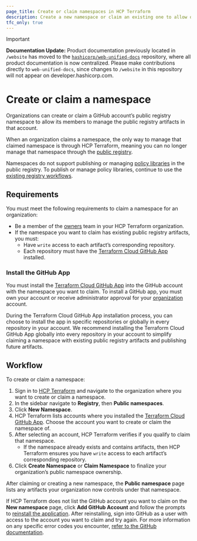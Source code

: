 ```yaml
---
page_title: Create or claim namespaces in HCP Terraform
description: Create a new namespace or claim an existing one to allow organization members to collectively manage that namespace's public registry artifacts.
tfc_only: true
---
```


> [!IMPORTANT]  
> **Documentation Update:** Product documentation previously located in `/website` has moved to the [`hashicorp/web-unified-docs`](https://github.com/hashicorp/web-unified-docs) repository, where all product documentation is now centralized. Please make contributions directly to `web-unified-docs`, since changes to `/website` in this repository will not appear on developer.hashicorp.com.

# Create or claim a namespace

Organizations can create or claim a GitHub account’s public registry namespace to allow its members to manage the public registry artifacts in that account.

When an organization claims a namespace, the only way to manage that claimed namespace is through HCP Terraform, meaning you can no longer manage that namespace through the [public registry](https://registry.terraform.io/).

<Note>

Namespaces do not support publishing or managing [policy libraries](/terraform/registry/policy-libraries/publishing) in the public registry. To publish or manage policy libraries, continue to use the [existing registry workflows](/terraform/registry/policy-libraries/publishing#publishing-to-the-registry).

</Note>


## Requirements

You must meet the following requirements to claim a namespace for an organization:

* Be a member of the [owners](/terraform/cloud-docs/users-teams-organizations/permissions#organization-owners) team in your HCP Terraform organization.
* If the namespace you want to claim has existing public registry artifacts, you must:
  * Have `write` access to each artifact’s corresponding repository.
  * Each repository must have the [Terraform Cloud GitHub App](/terraform/cloud-docs/vcs/github-app) installed.

### Install the GitHub App

You must install the [Terraform Cloud GitHub App](/terraform/cloud-docs/vcs/github-app) into the GitHub account with the namespace you want to claim. To install a GitHub app, you must own your account or receive administrator approval for your [organization](https://docs.github.com/en/organizations/collaborating-with-groups-in-organizations/about-organizations#organizations-and-enterprise-accounts) account.

During the Terraform Cloud GitHub App installation process, you can choose to install the app in specific repositories or globally in every repository in your account. We recommend installing the Terraform Cloud GitHub App globally into every repository in your account to simplify claiming a namespace with existing public registry artifacts and publishing future artifacts.

## Workflow

To create or claim a namespace:
1. Sign in to [HCP Terraform](https://app.terraform.io/) and navigate to the organization where you want to create or claim a namespace.
1. In the sidebar navigate to **Registry**, then **Public namespaces**.
1. Click **New Namespace**.
1. HCP Terraform lists accounts where you installed the [Terraform Cloud GitHub App](/terraform/cloud-docs/vcs/github-app). Choose the account you want to create or claim the namespace of.
1. After selecting an account, HCP Terraform verifies if you qualify to claim that namespace.
   - If the namespace already exists and contains artifacts, then HCP Terraform ensures you have `write` access to each artifact’s corresponding repository.
1. Click **Create Namespace** or **Claim Namespace** to finalize your organization’s public namespace ownership.

After claiming or creating a new namespace, the **Public namespace** page lists any artifacts your organization now controls under that namespace.

If HCP Terraform does not list the GitHub account you want to claim on the **New namespace** page, click **Add GitHub Account** and follow the prompts to [reinstall the application](https://docs.github.com/en/apps/using-github-apps/installing-a-github-app-from-a-third-party). After reinstalling, sign into GitHub as a user with access to the account you want to claim and try again. For more information on any specific error codes you encounter, [refer to the GitHub documentation](https://docs.github.com/en/organizations/managing-user-access-to-your-organizations-repositories/managing-repository-roles/repository-roles-for-an-organization#repository-roles-for-organizations).
